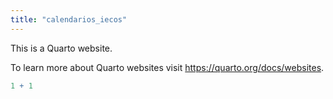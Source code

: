 ```yaml
---
title: "calendarios_iecos"
---
```


This is a Quarto website.

To learn more about Quarto websites visit <https://quarto.org/docs/websites>.

```r
1 + 1
```
